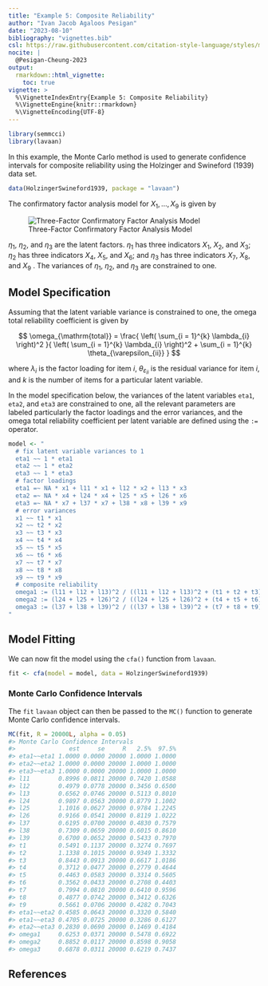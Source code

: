 ```yaml
---
title: "Example 5: Composite Reliability"
author: "Ivan Jacob Agaloos Pesigan"
date: "2023-08-10"
bibliography: "vignettes.bib"
csl: https://raw.githubusercontent.com/citation-style-language/styles/master/apa.csl
nocite: |
  @Pesigan-Cheung-2023
output:
  rmarkdown::html_vignette:
    toc: true
vignette: >
  %\VignetteIndexEntry{Example 5: Composite Reliability}
  %\VignetteEngine{knitr::rmarkdown}
  %\VignetteEncoding{UTF-8}
---
```


<!-- vignettes/example-5-composite-reliability.Rmd is generated from .setup/vignettes/example-5-composite-reliability.Rmd.orig. Please edit that file -->






```r
library(semmcci)
library(lavaan)
```

In this example,
the Monte Carlo method is used to generate confidence intervals
for composite reliability
using the Holzinger and Swineford (1939) data set.


```r
data(HolzingerSwineford1939, package = "lavaan")
```

\noindent The confirmatory factor analysis model for $X_{1}, \dots, X_{9}$
is given by

![Three-Factor Confirmatory Factor Analysis Model](https://raw.githubusercontent.com/jeksterslab/semmcci/main/.setup/latex/figures/png/cfa.png)

\noindent $\eta_{1}$, $\eta_{2}$, and $\eta_{3}$ are the latent factors.
$\eta_{1}$ has three indicators $X_{1}$, $X_{2}$, and $X_{3}$;
$\eta_{2}$ has three indicators $X_{4}$, $X_{5}$, and $X_{6}$; and
$\eta_{3}$ has three indicators $X_{7}$, $X_{8}$, and $X_{9}$ .
The variances of $\eta_{1}$, $\eta_{2}$, and $\eta_{3}$ are constrained to one.

## Model Specification

Assuming that the latent variable variance is constrained to one,
the omega total reliability coefficient is given by

$$
  \omega_{\mathrm{total}}
  =
  \frac{
  \left(
  \sum_{i = 1}^{k}
  \lambda_{i}
  \right)^2
  }{
  \left(
  \sum_{i = 1}^{k}
  \lambda_{i}
  \right)^2
  +
  \sum_{i = 1}^{k}
  \theta_{\varepsilon_{ii}}
  }
$$

\noindent where $\lambda_{i}$ is the factor loading for item $i$,
$\theta_{\varepsilon_{ii}}$ is the residual variance for item $i$,
and $k$ is the number of items for a particular latent variable.

In the model specification below,
the variances of the latent variables `eta1`, `eta2`, and `eta3` are constrained to one,
all the relevant parameters are labeled particularly the factor loadings and the error variances,
and the omega total reliability coefficient per latent variable are defined
using the `:=` operator.


```r
model <- "
  # fix latent variable variances to 1
  eta1 ~~ 1 * eta1
  eta2 ~~ 1 * eta2
  eta3 ~~ 1 * eta3
  # factor loadings
  eta1 =~ NA * x1 + l11 * x1 + l12 * x2 + l13 * x3
  eta2 =~ NA * x4 + l24 * x4 + l25 * x5 + l26 * x6
  eta3 =~ NA * x7 + l37 * x7 + l38 * x8 + l39 * x9
  # error variances
  x1 ~~ t1 * x1
  x2 ~~ t2 * x2
  x3 ~~ t3 * x3
  x4 ~~ t4 * x4
  x5 ~~ t5 * x5
  x6 ~~ t6 * x6
  x7 ~~ t7 * x7
  x8 ~~ t8 * x8
  x9 ~~ t9 * x9
  # composite reliability
  omega1 := (l11 + l12 + l13)^2 / ((l11 + l12 + l13)^2 + (t1 + t2 + t3))
  omega2 := (l24 + l25 + l26)^2 / ((l24 + l25 + l26)^2 + (t4 + t5 + t6))
  omega3 := (l37 + l38 + l39)^2 / ((l37 + l38 + l39)^2 + (t7 + t8 + t9))
"
```

## Model Fitting

We can now fit the model using the `cfa()` function from `lavaan`.


```r
fit <- cfa(model = model, data = HolzingerSwineford1939)
```

### Monte Carlo Confidence Intervals

The `fit` `lavaan` object can then be passed to the `MC()` function
to generate Monte Carlo confidence intervals.


```r
MC(fit, R = 20000L, alpha = 0.05)
#> Monte Carlo Confidence Intervals
#>               est     se     R   2.5%  97.5%
#> eta1~~eta1 1.0000 0.0000 20000 1.0000 1.0000
#> eta2~~eta2 1.0000 0.0000 20000 1.0000 1.0000
#> eta3~~eta3 1.0000 0.0000 20000 1.0000 1.0000
#> l11        0.8996 0.0811 20000 0.7420 1.0588
#> l12        0.4979 0.0778 20000 0.3456 0.6500
#> l13        0.6562 0.0746 20000 0.5113 0.8010
#> l24        0.9897 0.0563 20000 0.8779 1.1002
#> l25        1.1016 0.0627 20000 0.9784 1.2245
#> l26        0.9166 0.0541 20000 0.8119 1.0222
#> l37        0.6195 0.0700 20000 0.4830 0.7579
#> l38        0.7309 0.0659 20000 0.6015 0.8610
#> l39        0.6700 0.0652 20000 0.5433 0.7970
#> t1         0.5491 0.1137 20000 0.3274 0.7697
#> t2         1.1338 0.1015 20000 0.9349 1.3332
#> t3         0.8443 0.0913 20000 0.6617 1.0186
#> t4         0.3712 0.0477 20000 0.2779 0.4644
#> t5         0.4463 0.0583 20000 0.3314 0.5605
#> t6         0.3562 0.0433 20000 0.2708 0.4403
#> t7         0.7994 0.0810 20000 0.6410 0.9596
#> t8         0.4877 0.0742 20000 0.3412 0.6326
#> t9         0.5661 0.0706 20000 0.4282 0.7043
#> eta1~~eta2 0.4585 0.0643 20000 0.3320 0.5840
#> eta1~~eta3 0.4705 0.0725 20000 0.3286 0.6127
#> eta2~~eta3 0.2830 0.0690 20000 0.1469 0.4184
#> omega1     0.6253 0.0371 20000 0.5478 0.6922
#> omega2     0.8852 0.0117 20000 0.8598 0.9058
#> omega3     0.6878 0.0311 20000 0.6219 0.7437
```

## References
